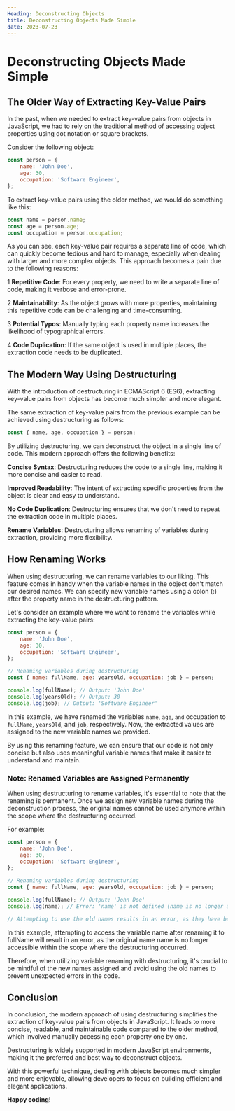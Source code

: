 ```yaml
---
Heading: Deconstructing Objects
title: Deconstructing Objects Made Simple
date: 2023-07-23
---
```


# Deconstructing Objects Made Simple

## The Older Way of Extracting Key-Value Pairs

In the past, when we needed to extract key-value pairs from objects in JavaScript, we had to rely on the traditional method of accessing object properties using dot notation or square brackets.

Consider the following object:

```jsx
const person = {
	name: 'John Doe',
	age: 30,
	occupation: 'Software Engineer',
};
```

To extract key-value pairs using the older method, we would do something like this:

```jsx
const name = person.name;
const age = person.age;
const occupation = person.occupation;
```

As you can see, each key-value pair requires a separate line of code, which can quickly become tedious and hard to manage, especially when dealing with larger and more complex objects. This approach becomes a pain due to the following reasons:

1 **Repetitive Code**: For every property, we need to write a separate line of code, making it verbose and error-prone.

2 **Maintainability**: As the object grows with more properties, maintaining this repetitive code can be challenging and time-consuming.

3 **Potential Typos**: Manually typing each property name increases the likelihood of typographical errors.

4 **Code Duplication**: If the same object is used in multiple places, the extraction code needs to be duplicated.

## The Modern Way Using Destructuring

With the introduction of destructuring in ECMAScript 6 (ES6), extracting key-value pairs from objects has become much simpler and more elegant.

The same extraction of key-value pairs from the previous example can be achieved using destructuring as follows:

```jsx
const { name, age, occupation } = person;
```

By utilizing destructuring, we can deconstruct the object in a single line of code. This modern approach offers the following benefits:

**Concise Syntax**: Destructuring reduces the code to a single line, making it more concise and easier to read.

**Improved Readability**: The intent of extracting specific properties from the object is clear and easy to understand.

**No Code Duplication**: Destructuring ensures that we don't need to repeat the extraction code in multiple places.

**Rename Variables**: Destructuring allows renaming of variables during extraction, providing more flexibility.

## How Renaming Works

When using destructuring, we can rename variables to our liking. This feature comes in handy when the variable names in the object don't match our desired names. We can specify new variable names using a colon (:) after the property name in the destructuring pattern.

Let's consider an example where we want to rename the variables while extracting the key-value pairs:

```jsx
const person = {
	name: 'John Doe',
	age: 30,
	occupation: 'Software Engineer',
};

// Renaming variables during destructuring
const { name: fullName, age: yearsOld, occupation: job } = person;

console.log(fullName); // Output: 'John Doe'
console.log(yearsOld); // Output: 30
console.log(job); // Output: 'Software Engineer'
```

In this example, we have renamed the variables `name`, `age`, `and` occupation to `fullName`, `yearsOld`, and `job`, respectively. Now, the extracted values are assigned to the new variable names we provided.

By using this renaming feature, we can ensure that our code is not only concise but also uses meaningful variable names that make it easier to understand and maintain.

### Note: Renamed Variables are Assigned Permanently

When using destructuring to rename variables, it's essential to note that the renaming is permanent. Once we assign new variable names during the deconstruction process, the original names cannot be used anymore within the scope where the destructuring occurred.

For example:

```jsx
const person = {
	name: 'John Doe',
	age: 30,
	occupation: 'Software Engineer',
};

// Renaming variables during destructuring
const { name: fullName, age: yearsOld, occupation: job } = person;

console.log(fullName); // Output: 'John Doe'
console.log(name); // Error: 'name' is not defined (name is no longer accessible)

// Attempting to use the old names results in an error, as they have been renamed.
```

In this example, attempting to access the variable name after renaming it to fullName will result in an error, as the original name name is no longer accessible within the scope where the destructuring occurred.

Therefore, when utilizing variable renaming with destructuring, it's crucial to be mindful of the new names assigned and avoid using the old names to prevent unexpected errors in the code.

## Conclusion

In conclusion, the modern approach of using destructuring simplifies the extraction of key-value pairs from objects in JavaScript. It leads to more concise, readable, and maintainable code compared to the older method, which involved manually accessing each property one by one.

Destructuring is widely supported in modern JavaScript environments, making it the preferred and best way to deconstruct objects.

With this powerful technique, dealing with objects becomes much simpler and more enjoyable, allowing developers to focus on building efficient and elegant applications.

**Happy coding!**
